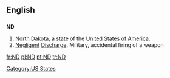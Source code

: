 {{also|N.D.}}
==English==

==={{abbreviation}}===
'''ND'''

# [[North Dakota]], a state of the [[United States of America]].
# [[negligent|Negligent]] [[discharge|Discharge]]. Military, accidental firing of a weapon

[[Category:US States]]

[[fr:ND]]
[[pl:ND]]
[[pt:ND]]
[[tr:ND]]